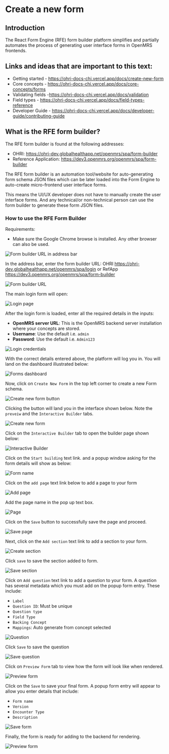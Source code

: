 # Create a new form

## Introduction

The React Form Engine (RFE) form builder platform simplifies and partially automates the process of generating user interface forms in OpenMRS frontends.

## Links and ideas that are important to this text:

- Getting started - https://ohri-docs-chi.vercel.app/docs/create-new-form
- Core concepts - https://ohri-docs-chi.vercel.app/docs/core-concepts/forms
- Validating fields -https://ohri-docs-chi.vercel.app/docs/validation
- Field types - https://ohri-docs-chi.vercel.app/docs/field-types-reference
- Developer Guide - https://ohri-docs-chi.vercel.app/docs/developer-guide/contributing-guide

## What is the RFE form builder?

The RFE form builder is found at the following addresses: 

- OHRI: https://ohri-dev.globalhealthapp.net/openmrs/spa/form-builder
- Reference Application: https://dev3.openmrs.org/openmrs/spa/form-builder

The RFE form builder is an automation tool/website for auto-generating form schema JSON files which can be later loaded into the Form Engine to auto-create micro-frontend user interface forms.

This means the UI/UX developer does not have to manually create the user interface forms. And any technical/or non-technical person can use the form builder to generate these form JSON files.

### How to use the RFE Form Builder

Requirements:

- Make sure the Google Chrome browse is installed. Any other browser can also be used.

![Form builder URL in address bar](/form-builder-url.png)

In the address bar, enter the form builder URL: OHRI https://ohri-dev.globalhealthapp.net/openmrs/spa/login or RefApp https://dev3.openmrs.org/openmrs/spa/form-builder

![Form builder URL](/form-builder-url.png)

The main login form will open:

![Login page](/login-page.png)

After the login form is loaded, enter all the required details in the inputs:

- **OpenMRS server URL**: This is the OpenMRS backend server installation where your concepts are stored.
- **Username**: Use the default i.e. `admin`
- **Password**: Use the default i.e. `Admin123`

![Login credentials](/login-credentials.png)

With the correct details entered above, the platform will log you in. You will land on the dashboard illustrated below:

![Forms dashboard](/forms-dashboard.png)

Now, click on `Create New Form` in the top left corner to create a new Form schema.

![Create new form button](/create-new-form-button.png)

Clicking the button will land you in the interface shown below. Note the  `preveiw` and the `Interactive Builder` tabs.

![Create new form](/create_new_form.png)

Click on the `Interactive Builder` tab to open the builder page shown below:

![Interactive Builder](/interactive_builder.png)

Click on the `Start building` text link. and a popup window asking for the form details will show as below:

![Form name](/form_name.png)

Click on the `add page` text link below to add a page to your form

![Add page](/add_page.png)

Add the page name in the pop up text box.

![Page](/page_name.png)

Click on the `Save` button to successfully save the page and proceed.

![Save page](/save_page.png)

Next, click on the `Add section`  text link to add a section to your form.

![Create section](/create_section.png)

Click `save` to save the section added to form.

![Save section](/save_section.png)

Click on `Add question` text link to add a question to your form. A question has several metadata which you must add on the popup form entry. These include:
- `Label`
- `Question ID`: Must be unique
- `Question type`
- `Field Type`
- `Backing Concept`
- `Mappings`: Auto generate from concept selected


![Question](/question.png)

Click `Save` to save the question

![Save question](/save_question.png)

Click on `Preview Form` tab to view how the form will look like when rendered.

![Preview form](/preview_form.png)

Click on the `Save` to save your final form. A popup form entry will appear to allow you enter details that include:
- `Form name`
- `Version`
- `Encounter Type`
- `Description`

![Save form](/save_form.png)

Finally, the form is ready for adding to the backend for rendering.

![Preview form](/preview_form.png)
